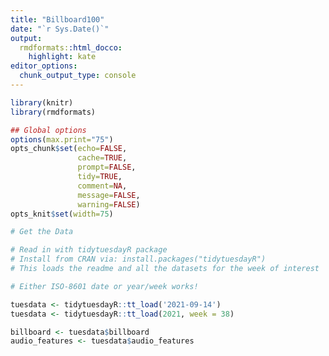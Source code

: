 ```yaml
---
title: "Billboard100"
date: "`r Sys.Date()`"
output:
  rmdformats::html_docco:
    highlight: kate
editor_options: 
  chunk_output_type: console
---
```



```r
library(knitr)
library(rmdformats)

## Global options
options(max.print="75")
opts_chunk$set(echo=FALSE,
               cache=TRUE,
               prompt=FALSE,
               tidy=TRUE,
               comment=NA,
               message=FALSE,
               warning=FALSE)
opts_knit$set(width=75)
```

```r
# Get the Data

# Read in with tidytuesdayR package 
# Install from CRAN via: install.packages("tidytuesdayR")
# This loads the readme and all the datasets for the week of interest

# Either ISO-8601 date or year/week works!

tuesdata <- tidytuesdayR::tt_load('2021-09-14')
tuesdata <- tidytuesdayR::tt_load(2021, week = 38)

billboard <- tuesdata$billboard
audio_features <- tuesdata$audio_features


```

